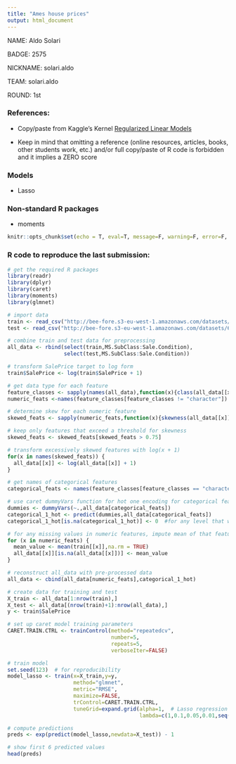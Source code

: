 ```yaml
---
title: "Ames house prices"
output: html_document
---
```


NAME: Aldo Solari 

BADGE: 2575

NICKNAME: solari.aldo 

TEAM: solari.aldo 

ROUND: 1st


### References:

* Copy/paste from Kaggle's Kernel [Regularized Linear Models](https://www.kaggle.com/jimthompson/regularized-linear-models-in-r)

* Keep in mind that omitting a reference (online resources, articles, books, other students work, etc.) and/or full copy/paste of R code is forbidden and it implies a ZERO score

### Models

* Lasso

### Non-standard R packages

* moments

```r
knitr::opts_chunk$set(echo = T, eval=T, message=F, warning=F, error=F, comment=NA, cache=F, R.options=list(width=220))
```


### R code to reproduce the last submission:

```r
# get the required R packages
library(readr)
library(dplyr)
library(caret)
library(moments)
library(glmnet)

# import data
train <- read_csv("http://bee-fore.s3-eu-west-1.amazonaws.com/datasets/60.csv")
test <- read_csv("http://bee-fore.s3-eu-west-1.amazonaws.com/datasets/61.csv")

# combine train and test data for preprocessing
all_data <- rbind(select(train,MS.SubClass:Sale.Condition),
                  select(test,MS.SubClass:Sale.Condition))

# transform SalePrice target to log form
train$SalePrice <- log(train$SalePrice + 1)

# get data type for each feature
feature_classes <- sapply(names(all_data),function(x){class(all_data[[x]])})
numeric_feats <-names(feature_classes[feature_classes != "character"])

# determine skew for each numeric feature
skewed_feats <- sapply(numeric_feats,function(x){skewness(all_data[[x]],na.rm=TRUE)})

# keep only features that exceed a threshold for skewness
skewed_feats <- skewed_feats[skewed_feats > 0.75]

# transform excessively skewed features with log(x + 1)
for(x in names(skewed_feats)) {
  all_data[[x]] <- log(all_data[[x]] + 1)
}

# get names of categorical features
categorical_feats <- names(feature_classes[feature_classes == "character"])

# use caret dummyVars function for hot one encoding for categorical features
dummies <- dummyVars(~.,all_data[categorical_feats])
categorical_1_hot <- predict(dummies,all_data[categorical_feats])
categorical_1_hot[is.na(categorical_1_hot)] <- 0  #for any level that was NA, set to zero

# for any missing values in numeric features, impute mean of that feature
for (x in numeric_feats) {
  mean_value <- mean(train[[x]],na.rm = TRUE)
  all_data[[x]][is.na(all_data[[x]])] <- mean_value
}

# reconstruct all_data with pre-processed data
all_data <- cbind(all_data[numeric_feats],categorical_1_hot)

# create data for training and test
X_train <- all_data[1:nrow(train),]
X_test <- all_data[(nrow(train)+1):nrow(all_data),]
y <- train$SalePrice

# set up caret model training parameters
CARET.TRAIN.CTRL <- trainControl(method="repeatedcv",
                                 number=5,
                                 repeats=5,
                                 verboseIter=FALSE)

# train model
set.seed(123)  # for reproducibility
model_lasso <- train(x=X_train,y=y,
                     method="glmnet",
                     metric="RMSE",
                     maximize=FALSE,
                     trControl=CARET.TRAIN.CTRL,
                     tuneGrid=expand.grid(alpha=1,  # Lasso regression
                                          lambda=c(1,0.1,0.05,0.01,seq(0.009,0.001,-0.001),0.00075,0.0005,0.0001)))

# compute predictions
preds <- exp(predict(model_lasso,newdata=X_test)) - 1

# show first 6 predicted values
head(preds)
```



